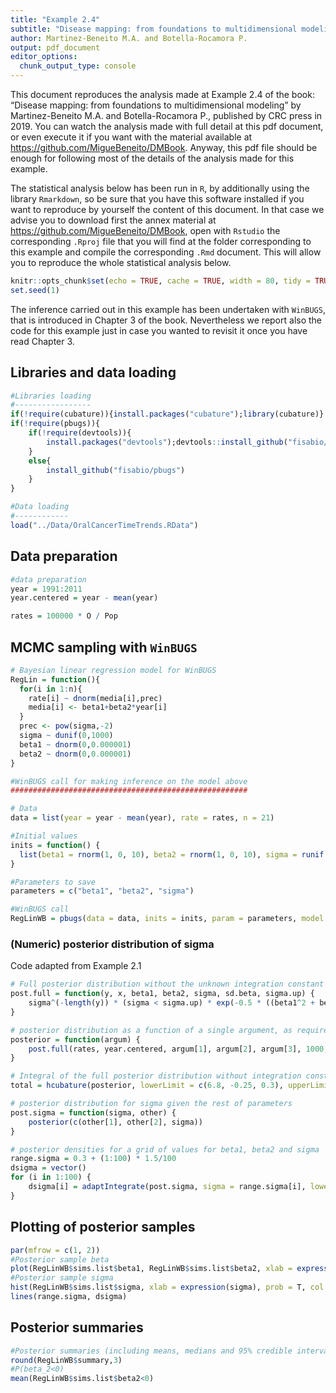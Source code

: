 ```yaml
---
title: "Example 2.4"
subtitle: "Disease mapping: from foundations to multidimensional modeling"
author: Martinez-Beneito M.A. and Botella-Rocamora P.
output: pdf_document
editor_options: 
  chunk_output_type: console
---
```


This document reproduces the analysis made at Example 2.4 of the book: "Disease mapping: from foundations to multidimensional modeling" by Martinez-Beneito M.A. and Botella-Rocamora P., published by CRC press in 2019. You can watch the analysis made with full detail at this pdf document, or even execute it if you want with the material available at <https://github.com/MigueBeneito/DMBook>. Anyway, this pdf file should be enough for following most of the details of the analysis made for this example.

The statistical analysis below has been run in `R`, by additionally using the library `Rmarkdown`, so be sure that you have this software installed if you want to reproduce by yourself the content of this document. In that case we advise you to download first the annex material at <https://github.com/MigueBeneito/DMBook>, open with `Rstudio` the corresponding `.Rproj` file that you will find at the folder corresponding to this example and compile the corresponding `.Rmd` document. This will allow you to reproduce the whole statistical analysis below.

```r
knitr::opts_chunk$set(echo = TRUE, cache = TRUE, width = 80, tidy = TRUE, tidy.opts = list(width.cutoff = 70))
set.seed(1)
```

The inference carried out in this example has been undertaken with `WinBUGS`, that is introduced in Chapter 3 of the book. Nevertheless we report also the code for this example just in case you wanted to revisit it once you have read Chapter 3. 

## Libraries and data loading
```r
#Libraries loading
#-----------------
if(!require(cubature)){install.packages("cubature");library(cubature)}
if(!require(pbugs)){
    if(!require(devtools)){
        install.packages("devtools");devtools::install_github("fisabio/pbugs")
    }
    else{
        install_github("fisabio/pbugs")
    }
}

#Data loading
#------------
load("../Data/OralCancerTimeTrends.RData")
```

## Data preparation
```r
#data preparation
year = 1991:2011
year.centered = year - mean(year)

rates = 100000 * O / Pop
```

## MCMC sampling with `WinBUGS`
```r
# Bayesian linear regression model for WinBUGS
RegLin = function(){
  for(i in 1:n){
    rate[i] ~ dnorm(media[i],prec)
    media[i] <- beta1+beta2*year[i]
  }
  prec <- pow(sigma,-2)
  sigma ~ dunif(0,1000)
  beta1 ~ dnorm(0,0.000001)
  beta2 ~ dnorm(0,0.000001)
}

#WinBUGS call for making inference on the model above
#####################################################

# Data
data = list(year = year - mean(year), rate = rates, n = 21)

#Initial values    
inits = function() {
  list(beta1 = rnorm(1, 0, 10), beta2 = rnorm(1, 0, 10), sigma = runif(1, 0, 10))
}

#Parameters to save
parameters = c("beta1", "beta2", "sigma")

#WinBUGS call
RegLinWB = pbugs(data = data, inits = inits, param = parameters, model = RegLin, bugs.seed = 1, DIC = F, n.iter = 5000, n.burnin = 0, n.chains = 1, n.thin = 1)
```

### (Numeric) posterior distribution of sigma 
Code adapted from Example 2.1
```r
# Full posterior distribution without the unknown integration constant
post.full = function(y, x, beta1, beta2, sigma, sd.beta, sigma.up) {
    sigma^(-length(y)) * (sigma < sigma.up) * exp(-0.5 * ((beta1^2 + beta2^2)/(sd.beta^2) + sum((y - beta1 - beta2 * x)^2)/(sigma^2)))
}

# posterior distribution as a function of a single argument, as required for the numerical integration function adaptIntegrate
posterior = function(argum) {
    post.full(rates, year.centered, argum[1], argum[2], argum[3], 1000, 1000)
}

# Integral of the full posterior distribution without integration constant as defined above.
total = hcubature(posterior, lowerLimit = c(6.8, -0.25, 0.3), upperLimit = c(8.7, 0, 1.8))$integral

# posterior distribution for sigma given the rest of parameters
post.sigma = function(sigma, other) {
    posterior(c(other[1], other[2], sigma))
}

# posterior densities for a grid of values for beta1, beta2 and sigma
range.sigma = 0.3 + (1:100) * 1.5/100
dsigma = vector()
for (i in 1:100) {
    dsigma[i] = adaptIntegrate(post.sigma, sigma = range.sigma[i], lowerLimit = c(6.8, -0.25), upperLimit = c(8.7, 0))$integral/total
}
```

## Plotting of posterior samples
```r
par(mfrow = c(1, 2))
#Posterior sample beta
plot(RegLinWB$sims.list$beta1, RegLinWB$sims.list$beta2, xlab = expression(beta[1]), ylab = expression(beta[2]), main = expression(paste("Draws of p(", beta[1], ",", beta[2], "|y)", sep = "")), pch = 20)
#Posterior sample sigma
hist(RegLinWB$sims.list$sigma, xlab = expression(sigma), prob = T, col = "gray", breaks = 70, main = expression(paste("Draws of p(", sigma, "|y)", sep = "")))
lines(range.sigma, dsigma)
```

## Posterior summaries
```r
#Posterior summaries (including means, medians and 95% credible intervals)
round(RegLinWB$summary,3)
#P(beta_2<0)
mean(RegLinWB$sims.list$beta2<0)
```

